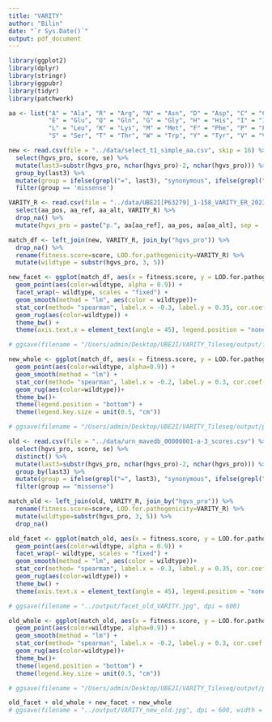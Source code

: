 ```yaml
---
title: "VARITY"
author: "Bilin"
date: "`r Sys.Date()`"
output: pdf_document
---
```


```r
library(ggplot2)
library(dplyr)
library(stringr)
library(ggpubr)
library(tidyr)
library(patchwork)
```

```r
aa <- list("A" = "Ala", "R" = "Arg", "N" = "Asn", "D" = "Asp", "C" = "Cys", 
           "E" = "Glu", "Q" = "Gln", "G" = "Gly", "H" = "His", "I" = "Ile",
           "L" = "Leu", "K" = "Lys", "M" = "Met", "F" = "Phe", "P" = "Pro",
           "S" = "Ser", "T" = "Thr", "W" = "Trp", "Y" = "Tyr", "V" = "Val")
```

```r
new <- read.csv(file = "../data/select_t1_simple_aa.csv", skip = 16) %>% 
  select(hgvs_pro, score, se) %>% 
  mutate(last3=substr(hgvs_pro, nchar(hgvs_pro)-2, nchar(hgvs_pro))) %>% 
  group_by(last3) %>% 
  mutate(group = ifelse(grepl("=", last3), "synonymous", ifelse(grepl("Ter$", last3), "nonsense", "missense"))) %>% 
  filter(group == 'missense')
```

```r
VARITY_R <- read.csv(file = "../data/UBE2I[P63279]_1-158_VARITY_ER_20230605191253505421.csv") %>% 
  select(aa_pos, aa_ref, aa_alt, VARITY_R) %>% 
  drop_na() %>% 
  mutate(hgvs_pro = paste("p.", aa[aa_ref], aa_pos, aa[aa_alt], sep = ''))
```

```r
match_df <- left_join(new, VARITY_R, join_by("hgvs_pro")) %>% 
  drop_na() %>% 
  rename(fitness.score=score, LOD.for.pathogenicity=VARITY_R) %>% 
  mutate(wildtype = substr(hgvs_pro, 3, 5))
```

```r
new_facet <- ggplot(match_df, aes(x = fitness.score, y = LOD.for.pathogenicity)) + 
  geom_point(aes(color=wildtype, alpha = 0.9)) +
  facet_wrap(~ wildtype, scales = "fixed") +
  geom_smooth(method = "lm", aes(color = wildtype))+
  stat_cor(method= "spearman", label.x = -0.3, label.y = 0.35, cor.coef.name = "rho", aes(label = ..r.label..)) +
  geom_rug(aes(color=wildtype)) +
  theme_bw() +
  theme(axis.text.x = element_text(angle = 45), legend.position = "none")

# ggsave(filename = "/Users/admin/Desktop/UBE2I/VARITY_Tileseq/output/facet_plot.jpg", dpi = 600)
```

```r
new_whole <- ggplot(match_df, aes(x = fitness.score, y = LOD.for.pathogenicity)) + 
  geom_point(aes(color=wildtype, alpha=0.9)) +
  geom_smooth(method = "lm") +
  stat_cor(method= "spearman", label.x = -0.2, label.y = 0.3, cor.coef.name = "rho",aes(label = ..r.label..)) +
  geom_rug(aes(color=wildtype))+
  theme_bw()+
  theme(legend.position = "bottom") +
  theme(legend.key.size = unit(0.5, "cm"))

# ggsave(filename = "/Users/admin/Desktop/UBE2I/VARITY_Tileseq/output/plot.jpg", dpi = 600)
```

```r
old <- read.csv(file = "../data/urn_mavedb_00000001-a-3_scores.csv") %>% 
  select(hgvs_pro, score, se) %>% 
  distinct() %>% 
  mutate(last3=substr(hgvs_pro, nchar(hgvs_pro)-2, nchar(hgvs_pro))) %>% 
  group_by(last3) %>% 
  mutate(group = ifelse(grepl("=", last3), "synonymous", ifelse(grepl("Ter$", last3), "nonsense", "missense"))) %>% 
  filter(group == "missense")
```

```r
match_old <- left_join(old, VARITY_R, join_by("hgvs_pro")) %>% 
  rename(fitness.score=score, LOD.for.pathogenicity=VARITY_R) %>% 
  mutate(wildtype=substr(hgvs_pro, 3, 5)) %>% 
  drop_na()
```

```r
old_facet <- ggplot(match_old, aes(x = fitness.score, y = LOD.for.pathogenicity)) + 
  geom_point(aes(color=wildtype, alpha = 0.9)) +
  facet_wrap(~ wildtype, scales = "fixed") +
  geom_smooth(method = "lm", aes(color = wildtype))+
  stat_cor(method= "spearman", label.x = -0.3, label.y = 0.35, cor.coef.name = "rho", aes(label = ..r.label..)) +
  geom_rug(aes(color=wildtype)) +
  theme_bw() +
  theme(axis.text.x = element_text(angle = 45), legend.position = "none")

# ggsave(filename = "../output/facet_old_VARITY.jpg", dpi = 600)
```

```r
old_whole <- ggplot(match_old, aes(x = fitness.score, y = LOD.for.pathogenicity)) + 
  geom_point(aes(color=wildtype, alpha=0.9)) +
  geom_smooth(method = "lm") +
  stat_cor(method= "spearman", label.x = -0.2, label.y = 0.3, cor.coef.name = "rho",aes(label = ..r.label..)) +
  geom_rug(aes(color=wildtype))+
  theme_bw()+
  theme(legend.position = "bottom") +
  theme(legend.key.size = unit(0.5, "cm"))

# ggsave(filename = "/Users/admin/Desktop/UBE2I/VARITY_Tileseq/output/plot_old.jpg", dpi = 600)
```

```r
old_facet + old_whole + new_facet + new_whole
# ggsave(filename = "../output/VARITY_new_old.jpg", dpi = 600, width = 12, height = 12)
```

